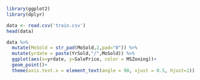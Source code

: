 ```r
library(ggplot2)
library(dplyr)
```

```r
data <- read.csv('train.csv')
head(data)
```

```r
data %>%
  mutate(MoSold = str_pad(MoSold,2,pad="0")) %>%
  mutate(yrdate = paste(YrSold,"/",MoSold)) %>%
  ggplot(aes(x=yrdate, y=SalePrice, color = MSZoning))+
  geom_point()+
  theme(axis.text.x = element_text(angle = 90, vjust = 0.5, hjust=1))
```

